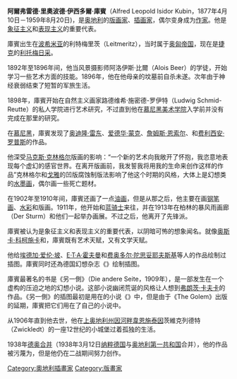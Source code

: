 {{unreferenced|time=2014-12-23T15:39:51+00:00}}
{{Infobox artist
| bgcolour      = #6495ED
| name          = 阿爾弗雷德·庫賓<br>Alfred Kubin
| image         = Nicola Perscheid - Alfred Kubin 1904b.jpg
| imagesize     = 180px
| caption       = 
| birth_name    = Alfred Leopold Isidor Kubin
| birth_date    = {{birth date|df=yes|1877|04|10}}
| birth_place   = [[Litoměřice|Litoměřice]]
| death_date    = {{death date and age|df=yes|1959|08|20|1877|04|10}}
| death_place   = [[Zwickledt|Zwickledt]], [[Wernstein_am_Inn|Wernstein am Inn]]
| nationality   = [[奥地利|奥地利]]
| field         = 版畫、插畫
| training      = [[慕尼黑美术学院|慕尼黑美术学院]]
| movement      = [[象征主义|象征主义]]、[[表现主义|表现主义]]
| works         = 
| patrons       = 
| influenced by = [[马克斯·克林格尔|马克斯·克林格尔]], [[弗朗西斯科·戈雅|戈雅]]
| influenced    = 
| awards        = 
}}
'''阿爾弗雷德·里奧波德·伊西多爾·庫賓'''（Alfred Leopold Isidor Kubin，1877年4月10日－1959年8月20日)，是[[奥地利|奥地利]]的[[版画家|版画家]]、[[插画家|插画家]]，偶尔变身成为[[作家|作家]]。他是[[象征主义|象征主义]]和[[表现主义|表现主义]]的重要代表。

庫賓出生在[[波希米亚|波希米亚]]的利特梅里茨（Leitmeritz），当时属于[[奥匈帝国|奥匈帝国]]，现在是[[捷克|捷克]]的[[利托梅日采|利托梅日采]]。

1892年至1896年间，他当风景摄影师阿洛伊斯·比爾（Alois Beer）的学徒，开始学习一些艺术方面的技能。1896年，他在他母亲的坟墓前自杀未遂。次年由于神经衰弱结束了短暂的军旅生活。

1898年，庫賓开始在自然主义画家路德维希·施密德-罗伊特（Ludwig Schmid-Reutte）的私人学院进行艺术研究，不过直到他在[[慕尼黑美术学院|慕尼黑美术学院]]入学前并没有完成在那里的研究。

在[[慕尼黑|慕尼黑]]，庫賓发现了[[奥迪隆·雷东|奥迪隆·雷东]]、[[爱德华·蒙克|爱德华·蒙克]]、[[詹姆斯·恩索尔|詹姆斯·恩索尔]]、{{link-en|亨利·德格鲁|Henry de Groux}}和[[费利西安·罗普斯|费利西安·罗普斯]]的作品。

他深受[[马克斯·克林格尔|马克斯·克林格尔]]版画的影响：“一个新的艺术向我敞开了怀抱，我恣意地表现每个虚幻的感官世界。在离开版画前，我发誓我将用我的生命来创作这样的作品”克林格尔和[[弗朗西斯科·戈雅|戈雅]]的凹版腐蚀制版法影响了他这个时期的风格，大体上是幻想类的[[水墨画|水墨画]]，偶尔画一些死亡题材。

在1902年至1910年间，庫賓还画了一点[[油画|油画]]，但是从那之后，他主要在画[[钢笔画|钢笔画]]、[[水彩|水彩]]和版画。1911年，他开始和[[蓝骑士|蓝骑士]]来往，并在1913年在柏林的暴风雨画廊（Der Sturm）和他们一起举办画展。不过之后，他离开了先锋派。

庫賓被认为是象征主义和表现主义的重要代表，以阴暗可怖的想象闻名。就像[[奥斯卡·科柯施卡|奥斯卡·科柯施卡]]和{{link-en|阿爾伯特·巴黎斯·居特爾斯洛|Albert Paris Gütersloh}}，庫賓既有艺术天赋，又有文学天赋。

他给[[埃德加·爱伦·坡|埃德加·爱伦·坡]]、[[E·T·A·霍夫曼|E·T·A·霍夫曼]]和[[费奥多尔·陀思妥耶夫斯基|费奥多尔·陀思妥耶夫斯基]]等人的作品绘制过插图。庫賓同时还為德国幻想杂志《{{link-en|蘭花園|Der Orchideengarten}}》绘制插图。

庫賓最著名的书是《另一側》（Die andere Seite，1909年），是一部发生在一个虚构的压迫之地的幻想小说。这部小说幽闭荒诞的风格让人想到[[弗朗茨·卡夫卡|弗朗茨·卡夫卡]]的作品。《另一側》的插图最初是用在{{link-en|古斯塔夫·梅林克|Gustav Meyrink}}的小说《{{link-en|魔像 (小說)|The Golem|魔像}}》中，但是由于《The Golem》出版的延期，庫賓把它们用在了自己的小说中。

从1906年直到他去世，他在[[上奥地利州|上奥地利州]][[因河畔韋恩施泰因|因河畔韋恩施泰因]]茨維克列德特（Zwickledt）的一座12世纪的小城堡过着孤独的生活。

1938年[[德奥合并|德奥合并]]（1938年3月12日[[纳粹德国|纳粹德国]]与[[奥地利第一共和国|奥地利第一共和国]]合并），他的作品被污蔑为{{link-en|堕落的艺术|Degenerate art}}，但是他仍在二战期间努力创作。

{{Authority control}}
[[Category:奧地利插畫家|Category:奧地利插畫家]]
[[Category:版畫家|Category:版畫家]]